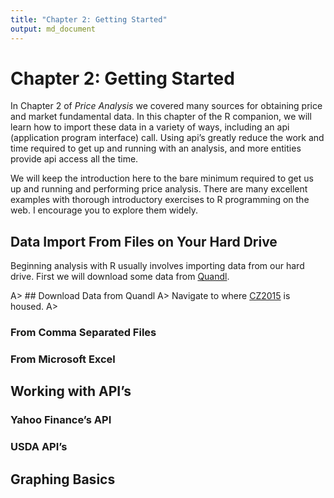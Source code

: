 ```yaml
---
title: "Chapter 2: Getting Started"
output: md_document
---
```


# Chapter 2: Getting Started

In Chapter 2 of *Price Analysis* we covered many sources for obtaining price and market fundamental data. In this chapter of the R companion, we will learn how to import these data in a variety of ways, including an api (application program interface) call. Using api's greatly reduce the work and time required to get up and running with an analysis, and more entities provide api access all the time. 

We will keep the introduction here to the bare minimum required to get us up and running and performing price analysis. There are many excellent examples with thorough introductory exercises to R programming on the web. I encourage you to explore them widely.  

## Data Import From Files on Your Hard Drive

Beginning analysis with R usually involves importing data from our hard drive. First we will download some data from [Quandl](Quandl.com).

A> ## Download Data from Quandl
A> Navigate to where [CZ2015](https://www.quandl.com/data/CME/CZ2015-Corn-Futures-December-2015-CZ2015) is housed.
A>

### From Comma Separated Files

### From Microsoft Excel

## Working with API's

### Yahoo Finance's API

### USDA API's

## Graphing Basics